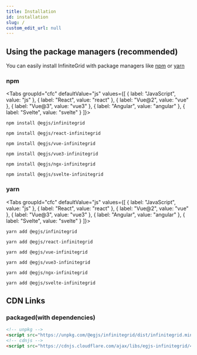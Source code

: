 ```yaml
---
title: Installation
id: installation
slug: /
custom_edit_url: null
---
```



## Using the package managers (recommended)
You can easily install InfiniteGrid with package managers like [npm](https://www.npmjs.com/) or [yarn](https://classic.yarnpkg.com/en/)

### npm

<Tabs
  groupId="cfc"
  defaultValue="js"
  values={[
    { label: "JavaScript", value: "js" },
    { label: "React", value: "react" },
    { label: "Vue@2", value: "vue" },
    { label: "Vue@3", value: "vue3" },
    { label: "Angular", value: "angular" },
    { label: "Svelte", value: "svelte" }
  ]}>
  <TabItem value="js">

```shell
npm install @egjs/infinitegrid
```

  </TabItem>
  <TabItem value="react">

```shell
npm install @egjs/react-infinitegrid
```

  </TabItem>
  <TabItem value="vue">

```shell
npm install @egjs/vue-infinitegrid
```

  </TabItem>
  <TabItem value="vue3">

```shell
npm install @egjs/vue3-infinitegrid
```

  </TabItem>
  <TabItem value="angular">

```shell
npm install @egjs/ngx-infinitegrid
```

  </TabItem>
  <TabItem value="svelte">

```shell
npm install @egjs/svelte-infinitegrid
```

  </TabItem>
</Tabs>

### yarn
<Tabs
  groupId="cfc"
  defaultValue="js"
  values={[
    { label: "JavaScript", value: "js" },
    { label: "React", value: "react" },
    { label: "Vue@2", value: "vue" },
    { label: "Vue@3", value: "vue3" },
    { label: "Angular", value: "angular" },
    { label: "Svelte", value: "svelte" }
  ]}>
  <TabItem value="js">

```shell
yarn add @egjs/infinitegrid
```

  </TabItem>
  <TabItem value="react">

```shell
yarn add @egjs/react-infinitegrid
```

  </TabItem>
  <TabItem value="vue">

```shell
yarn add @egjs/vue-infinitegrid
```

  </TabItem>
  <TabItem value="vue3">

```shell
yarn add @egjs/vue3-infinitegrid
```

  </TabItem>
  <TabItem value="angular">

```shell
yarn add @egjs/ngx-infinitegrid
```

  </TabItem>
  <TabItem value="svelte">

```shell
yarn add @egjs/svelte-infinitegrid
```

  </TabItem>
</Tabs>

## CDN Links
### packaged(with dependencies)
```html
<!-- unpkg -->
<script src="https://unpkg.com/@egjs/infinitegrid/dist/infinitegrid.min.js" crossorigin="anonymous"></script>
<!-- cdnjs -->
<script src="https://cdnjs.cloudflare.com/ajax/libs/egjs-infinitegrid/4.x.x/infinitegrid.min.js" crossorigin="anonymous"></script>
```
